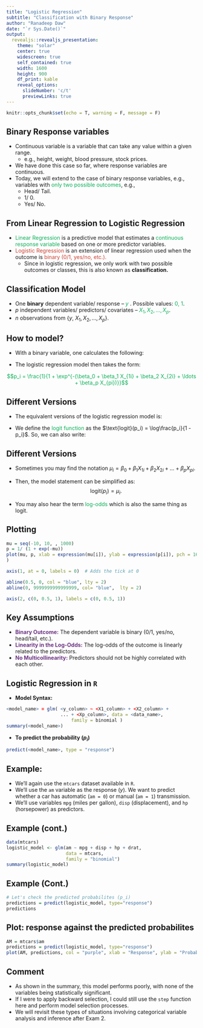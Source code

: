 ```yaml
---
title: "Logistic Regression"
subtitle: "Classification with Binary Response"
author: "Ranadeep Daw"
date: "`r Sys.Date()`"
output:
  revealjs::revealjs_presentation:
    theme: "solar"
    center: true
    widescreen: true
    self_contained: true
    width: 1600
    height: 900
    df_print: kable
    reveal_options:
      slideNumber: 'c/t'
      previewLinks: true
---
```

  
  
```r
knitr::opts_chunk$set(echo = T, warning = F, message = F)
```




## Binary Response variables

* Continuous variable is a variable that can take any value within a given range.
  - e.g., height, weight, blood pressure, stock prices.

* We have done this case so far, where response variables are continuous. 
* Today, we will extend to the case of binary response variables, e.g., variables with <span style = "color:#0CAF59">only two possible outcomes</span>, e.g.,
  - Head/ Tail.
  - 1/ 0.
  - Yes/ No.
  


## From Linear Regression to Logistic Regression

* <span style = "color:#0CAF59">Linear Regression</span> is a predictive model that estimates a <span style = "color:#0CAF59">continuous response variable</span> based on one or more predictor variables.
* <span style = "color:#CB4335">Logistic Regression</span> is an extension of linear regression used when the outcome is <span style = "color:#CB4335">binary (0/1, yes/no, etc.).</span>
  - Since in logistic regression, we only work with two possible outcomes or classes, this is also known as **classification.**



## Classification Model


* One **binary** dependent variable/ response -- <span style = "color:#0CAF59"> $y$ </span>. Possible values: <span style = "color:#0CAF59">0, 1</span>.
* $p$ independent variables/ predictors/ covariates -- <span style = "color:#0CAF59"> $X_1, X_2, \ldots, X_p$</span>.
* $n$ observations from $\{y$, $X_1, X_2, \ldots, X_p\}$.


## How to model?

- With a binary variable, one calculates the following:
\begin{align*}
p_i = \mathbb{P}[y_i = 1 | \mathbf{X}] \\
\Rightarrow 1 - p_i = \mathbb{P}[y_i = 0 | \mathbf{X}]
\end{align*}

- The logistic regression model then takes the form:
  
<span style = "color:#0CAF59">$$p_i = \frac{1}{1 + \exp^{-(\beta_0 + \beta_1 X_{1i} + \beta_2 X_{2i} + \ldots + \beta_p X_{pi})}}$$</span>






## Different Versions

* The equivalent versions of the logistic regression model is:

\begin{align*}
\log\frac{p_i}{1 - p_i} = \beta_0 + \beta_1 X_{1i} + \beta_2 X_{2i} + \ldots + \beta_p X_{pi}
\end{align*}



* We define the <span style = "color:#0CAF59">logit function</span> as the $\text{logit}(p_i) = \log\frac{p_i}{1 - p_i}$. So, we can also write:


\begin{align*}
\text{logit}(p_i) = \beta_0 + \beta_1 X_{1i} + \beta_2 X_{2i} + \ldots + \beta_p X_{pi}
\end{align*}

## Different Versions


* Sometimes you may find the notation $\mu_i=  \beta_0 + \beta_1 X_{1i} + \beta_2 X_{2i} + \ldots + \beta_p X_{pi}$.

* Then, the model statement can be simplified as: $$\text{logit}(p_i) = \mu_i.$$



* You may also hear the term <span style = "color:#0CAF59">log-odds</span> which is also the same thing as logit.




## Plotting


```r
mu = seq(-10, 10, , 1000)
p = 1/ (1 + exp(-mu))
plot(mu, p, xlab = expression(mu[i]), ylab = expression(p[i]), pch = 16, main = expression(  paste("Sigmoid Function:  ", p[i] == frac(1, 1 + e^-{mu[i]}))), xaxt = "n", yaxt = "n", col = "darkblue"
)

axis(1, at = 0, labels = 0)  # Adds the tick at 0

abline(0.5, 0, col = "blue", lty = 2)
abline(0, 9999999999999999, col= "blue",  lty = 2)

axis(2, c(0, 0.5, 1), labels = c(0, 0.5, 1))
```

## Key Assumptions

* **<span style = "color:#6C3483">Binary Outcome:</span>** The dependent variable is binary (0/1, yes/no, head/tail, etc.).
* **<span style = "color:#6C3483">Linearity in the Log-Odds:</span>** The log-odds of the outcome is linearly related to the predictors.
* **<span style = "color:#6C3483">No Multicollinearity:</span>** Predictors should not be highly correlated with each other.


## Logistic Regression in $\texttt{R}$ 

* **Model Syntax:**
```r
<model_name> = glm( <y_column> ~ <X1_column> + <X2_column> +
                    ... + <Xp_column>, data = <data_name>, 
                        family = binomial )
summary(<model_name>)
```

* **To predict the probability ($p_i$)**

```r
predict(<model_name>, type = "response")
```


## Example: 

* We'll again use the $\texttt{mtcars}$ dataset available in $\texttt{R}$.
* We'll use the $\texttt{am}$ variable as the response ($y$). We want to predict whether a car has automatic ($\texttt{am = 0}$) or manual ($\texttt{am = 1}$) transmission.
* We'll use variables $\texttt{mpg}$ (miles per gallon), $\texttt{disp}$ (displacement),  and $\texttt{hp}$ (horsepower) as predictors.


## Example (cont.)

```r
data(mtcars)
logistic_model <- glm(am ~ mpg + disp + hp + drat, 
                      data = mtcars, 
                      family = "binomial")
summary(logistic_model)
```

## Example (Cont.)

```r
# Let's check the predicted probabilites (p_i)
predictions = predict(logistic_model, type="response")
predictions
```


## Plot: response against the predicted probabilites

```r
AM = mtcars$am
predictions = predict(logistic_model, type="response")
plot(AM, predictions, col = "purple", xlab = "Response", ylab = "Probabilites")
```

## Comment

* As shown in the summary, this model performs poorly, with none of the variables being statistically significant.
* If I were to apply backward selection, I could still use the $\texttt{step}$ function here and perform model selection processes.
* We will revisit these types of situations involving categorical variable analysis and inference after Exam 2.








